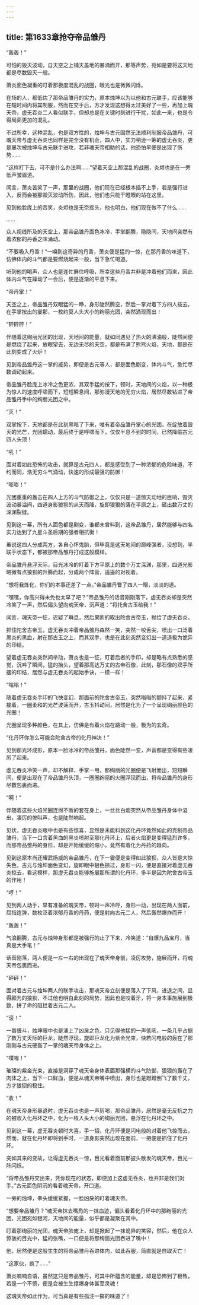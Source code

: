 ```yaml
---
---
---
```

title: 第1633章抢夺帝品雏丹
---



“轰轰！”

可怕的毁灭波动，自天空之上铺天盖地的暴涌而开，那等声势，宛如是要将这天地都是尽数毁灭一般。

萧炎面色凝重的盯着那极度混乱的战圈，眼光也是微微闪烁。

在场的人，都低估了那帝品雏丹的实力，原本烛坤以为以他和古元联手，应该能够在短时间内将其制服，然而在交手后，方才发现这想得太过美好了一些，再加上魂天帝，虚无吞炎二人看似联手，但却总是在关键时刻进行干扰，如此一来，也是令得局面更加的混乱。

不过所幸，这种混乱，也是双方性的，烛坤与古元固然无法顺利制服帝品雏丹，可魂天帝与虚无吞炎也同样是完全没有机会，四人中，实力稍逊一筹的虚无吞炎，更是屡次被烛坤与古元联手进攻，若非魂天帝相助的话，他恐怕早便是出现了伤势……

“这样打下去，可不是什么办法啊……”望着天空上那混乱的战圈，炎烬也是在一旁低声皱眉道。

闻言，萧炎苦笑了一声，那里的战圈，他们现在已经根本插不上手，若是强行进入，反而会被那毁灭波动所伤，因此，他们也只能干瞪眼的站在这里。

见到他脸庞上的苦笑，炎烬也是无奈摇头，他也明白，他们现在做不了什么……

……

众人视线所及的天空上，那帝品雏丹面色冰冷，手掌翻腾，隐隐间，天地间突然有着浓郁的丹香之味涌动。

“不要吸入丹香！”一嗅到这奇异的丹香，萧炎便是猛的一惊，在那丹香的味道下，仿佛体内的斗气都是要燃烧起来一般，当下急忙喝道。

听到他的喝声，众人也是连忙屏住呼吸，所幸这些丹香并非是冲着他们而来，因此体内斗气在躁动了一会后，便是逐渐的平息下来。

“帝丹掌！”

天空之上，帝品雏丹双眼猛的一睁，身形陡然腾空，然后一掌对着下方四人按去，在手掌按出的霎那，一枚约莫人头大小的绚丽光团，突然涌现而出！

“砰砰砰！”

伴随着这绚丽光团的出现，天地间的能量，就如同遇见了热火的沸油般，陡然间便是燃烧了起来，放眼望去，无边无尽的天空，都是布满了熊熊火焰，天地，都是在此刻变成了火炉！

见到帝品雏丹这一掌的威势，即便是古元等人，都是面色剧变，体内斗气，急忙尽数调动起来。

帝品雏丹脸庞上冰冷之色更浓，其双手猛的按下，顿时，天地间的火焰，以一种极为惊人的速度呼啸而下，短短瞬息间，那弥漫天地的无穷火焰，居然尽数钻进了帝品雏丹手中的绚丽光团之中。

“灭！”

双掌按下，天地都是在此刻黑暗了下来，唯有着帝品雏丹掌心的光团，在绽放着毁灭的光芒，光团蠕动，最后终于是呼啸而下，仅仅半息不到的时间，已然降临古元四人头顶！

“吼！”

面对着如此恐怖的攻击，就算是古元四人，都是感受到了一种浓郁的危险味道，不约而同，浩无穷斗气涌动，快速的形成最强的防御！

“嘭嘭！”

光团重重的轰击在四人上方的斗气防御之上，仅仅只是一道惊天动地的巨响，毁灭波动暴溢间，四道身影狼狈的从天而降，旋即狠狠的落在平原之上，砸出数万丈的深渊裂缝。

见到这一幕，所有人面色都是剧变，谁都未曾料到，这帝品雏丹，居然能够与四名实力达到了九星斗圣后期的强者相抗衡！

虽说这四人分成两方，各自心怀鬼胎，但毕竟是这天地间的巅峰强者，没想到，半联手状态下，都被那帝品雏丹打成这般模样。

帝品雏丹悬浮天际，目光冰冷的盯着下方平原上的数个万丈深渊，那里，四道光影略微有点狼狈的升腾而起，分成两个阵营，遥遥的对视着。

“想将我炼化，你们的本事还差了一点。”帝品雏丹瞥了四人一眼，淡淡的道。

“嘿嘿，你高兴得未免也太早了吧？”帝品雏丹的话音刚刚落下，虚无吞炎却是突然冷笑了一声，然后偏头望向魂天帝，沉声道：“将托舍古玉给我！”

闻言，魂天帝一怔，迟疑了瞬息，然后果断的取出陀舍古帝玉，抛给了虚无吞炎。

抓住陀舍古帝玉，虚无吞炎冲着帝品雏丹森然一笑，突然一咬舌尖，喷出一口泛着黑炎的黑血，射在那古玉之上，而其双手，也是在此刻突然变幻出一道道极为诡异的印结。

望着虚无吞炎突然间举动，萧炎也是一怔，盯着后者的手印，却是略有点熟悉的感觉，沉吟了瞬间，猛的抬头，望着那高达万丈的古帝石像，此刻，那石像的双手所摆的印结，居然与虚无吞炎的起始手诀，一模一样！

“嗡嗡！”

随着虚无吞炎手印的飞快变幻，那面前的陀舍古帝玉，突然嗡嗡的颤抖了起来，紧接着，一圈柔和的光芒波荡而开，古玉抖动间，居然是化为了一个呈现绚丽颜色的光圈！

光圈呈现多种颜色，在其上，仿佛是有着火焰在跳动一般，极为的玄奇。

“化丹环你怎么可能会陀舍古帝的化丹神决！”

见到那光环成形，原本一脸冰冷的帝品雏丹，面色陡然一变，声音都是变得有些凄厉了起来。

虚无吞炎冷笑一声，却不解释，手掌一甩，那绚丽的光圈便是飞射而出，短短瞬间，便是出现在了帝品雏丹头顶，一圈圈绚丽的火圈浮现而出，将帝品雏丹的身形尽数包裹而进。

“啊！”

伴随着这些火焰光圈连绵不断的套在身上，一丝丝白烟突然从帝品雏丹身体中溢出，凄厉的惨叫声，也是陡然响起。

见状，虚无吞炎眼中也是有些惊喜，显然是未能料到这化丹环竟然如此的克制帝品雏丹，当下一口含着黑血的黑炎喷射至那化丹环上，后者火焰更是变得猛烈许多，而那帝品雏丹的身形，却是开始缓缓的缩小，竟然有着化为丹药的趋向。

见到这原本尚还耀武扬威的帝品雏丹，在下一霎便是变得如此狼狈，众人皆是大惊失色，古元与烛坤面色变幻，旋即眼中狠色掠过，身形一闪，便是直接对着虚无吞炎掠去，看这模样，那虚无吞炎能够施展那所谓的化丹环，多半是因为陀舍古帝玉的作用！

“哼！”

见到两人动手，早有准备的魂天帝，顿时一声冷哼，身形一动，出现在两人面前，屈指连弹，数枚泛着浓郁丹香的丹药，便是射向古元二人，然后轰然爆炸而开！

“轰轰！”

气浪翻腾，古元与烛坤身形都是被强行的止了下来，冷笑道：“自爆九品宝丹，当真是大手笔！”

话音刚落，两人便是一左一右的出现在了魂天帝身前，凌厉攻势，施展而开，将魂天帝包裹而进。

“砰砰！”

面对着古元与烛坤两人的联手攻击，那魂天帝立刻便是落入了下风，进退之间，显得颇为的狼狈，不过他也明白此刻的局势，因此也是咬着牙，将一身本事施展到极致，拼了命的阻拦着古元二人。

“滚！”

一番缠斗，烛坤眼中也是涌上了凶戾之色，只见得他猛的一声低吼，一条几乎占据了数万丈天际的巨龙，陡然浮现，旋即巨龙化为紫金光束，快若闪电般的轰在了那刚刚与古元硬轰了一掌的魂天帝身体之上。

“噗嗤！”

璀璨的紫金光束，直接是洞穿了魂天帝身体表面那强横的斗气防御，狠狠的轰在了肉体之上，当下一口鲜血，便是从魂天帝嘴中喷出，身形也是蹬蹬倒飞了数千丈，方才狼狈的稳住。

“收！”

在魂天帝身形暴退时，虚无吞炎也是一声厉喝，那帝品雏丹，居然是毫无反抗之力的被收入化丹环之中，化为一枚人头大小的绚丽光团，悬浮在化丹环之中。

见到这一幕，虚无吞炎顿时大喜，手一招，化丹环便是闪电般的对着他飞掠而去，然而，就在化丹环即将到手时，一道身影突然出现在面前，一把便是抓住了化丹环。

突如其来的变故，让得虚无吞炎一惊，目光看着面前那披头散发的魂天帝，目光一阵闪烁。

“将帝品雏丹交出来，凭你现在的状态，即便加上这虚无吞炎，也并非是我们对手。”古元面色阴沉的看着魂天帝，开口道。

一旁的烛坤，拳头缓缓紧握，一脸凶戾的盯着魂天帝。

“想要帝品雏丹？”魂天帝抹去嘴角的一抹血迹，偏头看着化丹环中的那绚丽的光团，光团宛如银河，天地间的能量，似乎都是凝聚在其中。

盯着那绚丽的光团，魂天帝脸庞上，却是掀起了一抹诡异的笑容，然后，他在众人惊骇的目光中，猛的张嘴，一口便是将那绚丽光团吞进了嘴中！

他，居然便是这般生生的将帝品雏丹吞进体内，如此吞服，简直就是自取灭亡！

“这家伙，疯了……”

萧炎喃喃自语，虽然这只是帝品雏丹，可其中所蕴含的能量，却是恐怖到了极致，若是一个不慎，便是会被生生撑爆身体甚至灵魂！

这魂天帝如此作为，可当真是有些孤注一掷的味道了！